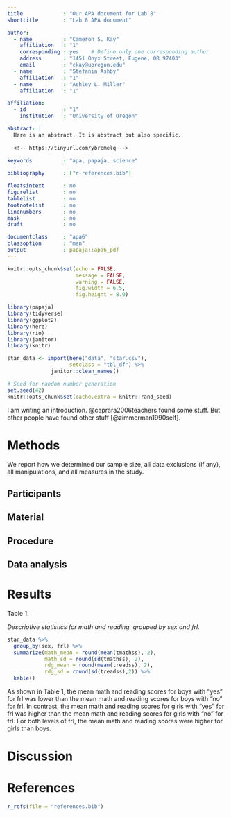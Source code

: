 ```yaml
---
title             : "Our APA document for Lab 8"
shorttitle        : "Lab 8 APA document"

author: 
  - name          : "Cameron S. Kay"
    affiliation   : "1"
    corresponding : yes    # Define only one corresponding author
    address       : "1451 Onyx Street, Eugene, OR 97403"
    email         : "ckay@uoregon.edu"
  - name          : "Stefania Ashby"
    affiliation   : "1"
  - name          : "Ashley L. Miller"
    affiliation   : "1"

affiliation:
  - id            : "1"
    institution   : "University of Oregon"

abstract: |
  Here is an abstract. It is abstract but also specific. 
  
  <!-- https://tinyurl.com/ybremelq -->
  
keywords          : "apa, papaja, science"

bibliography      : ["r-references.bib"]

floatsintext      : no
figurelist        : no
tablelist         : no
footnotelist      : no
linenumbers       : no
mask              : no
draft             : no

documentclass     : "apa6"
classoption       : "man"
output            : papaja::apa6_pdf
---
```


```r

knitr::opts_chunk$set(echo = FALSE,
                      message = FALSE,
                      warning = FALSE,
                      fig.width = 6.5,
                      fig.height = 8.0)

library(papaja)
library(tidyverse)
library(ggplot2)
library(here)
library(rio)
library(janitor)
library(knitr)

```

```r

star_data <- import(here("data", "star.csv"), 
                    setclass = "tbl_df") %>%
              janitor::clean_names()

```

```r
# Seed for random number generation
set.seed(42)
knitr::opts_chunk$set(cache.extra = knitr::rand_seed)
```

I am writing an introduction. @caprara2006teachers found some stuff. But other people have found other stuff [@zimmerman1990self].

# Methods
We report how we determined our sample size, all data exclusions (if any), all manipulations, and all measures in the study. <!-- 21-word solution (Simmons, Nelson & Simonsohn, 2012; retrieved from http://ssrn.com/abstract=2160588) -->

## Participants

## Material

## Procedure

## Data analysis

# Results

Table 1. 

*Descriptive statistics for math and reading, grouped by sex and frl.* 
```r
star_data %>%
  group_by(sex, frl) %>%
  summarize(math_mean = round(mean(tmathss), 2),
            math_sd = round(sd(tmathss), 2),
            rdg_mean = round(mean(treadss), 2),
            rdg_sd = round(sd(treadss),2)) %>%
  kable()
```

As shown in Table 1, the mean math and reading scores for boys with "yes" for
frl was lower than the mean math and reading scores for boys with "no" for frl.
In contrast, the mean math and reading scores for girls with "yes" for frl was
higher than the mean math and reading scores for girls with "no" for frl. For
both levels of frl, the mean math and reading scores were higher for girls than
boys. 

# Discussion

\newpage

# References
```r
r_refs(file = "references.bib")
```

\begingroup
\setlength{\parindent}{-0.5in}
\setlength{\leftskip}{0.5in}

<div id = "refs"></div>
\endgroup
